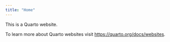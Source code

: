 ```yaml
---
title: "Home"
---
```


This is a Quarto website.

To learn more about Quarto websites visit <https://quarto.org/docs/websites>.